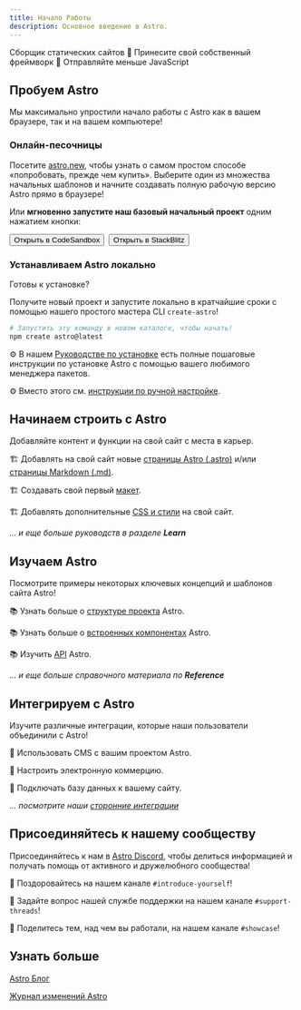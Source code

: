 ```yaml
---
title: Начало Работы
description: Основное введение в Astro.
---
```




Cборщик статических сайтов  🚀  Принесите свой собственный фреймворк  🚀  Отправляйте меньше JavaScript

## Пробуем Astro

Мы максимально упростили начало работы с Astro как в вашем браузере, так и на вашем компьютере!

### Онлайн-песочницы

Посетите [astro.new](https://astro.new), чтобы узнать о самом простом способе «попробовать, прежде чем купить». Выберите один из множества начальных шаблонов и начните создавать полную рабочую версию Astro прямо в браузере!

Или **мгновенно запустите наш базовый начальный проект** одним нажатием кнопки:

<div style="display: flex; flex-wrap: wrap; gap: 0.5rem;">
    <Button href="https://astro.new/starter?on=codesandbox">Открыть в CodeSandbox</Button>
    <Button href="https://astro.new/starter?on=stackblitz">Открыть в StackBlitz</Button>
</div>

### Устанавливаем Astro локально

Готовы к установке?

Получите новый проект и запустите локально в кратчайшие сроки с помощью нашего простого мастера CLI `create-astro`!

```bash
# Запустить эту команду в новом каталоге, чтобы начать!
npm create astro@latest
```

⚙️ В нашем [Руководстве по установке](/ru/install/auto/) есть полные пошаговые инструкции по установке Astro с помощью вашего любимого менеджера пакетов.

⚙️ Вместо этого см. [инструкции по ручной настройке](/ru/install/manual/).


## Начинаем строить с Astro

Добавляйте контент и функции на свой сайт с места в карьер.

🏗️ Добавлять на свой сайт новые [страницы Astro (.astro)](/ru/core-concepts/astro-pages/) и/или [страницы Markdown (.md)](/ru/guides/markdown-content/).

🏗️ Создавать свой первый [макет](/ru/core-concepts/layouts/).

🏗️ Добавлять дополнительные [CSS и стили](/ru/guides/styling/) на свой сайт. 

*... и еще больше руководств в разделе **Learn***



## Изучаем Astro

Посмотрите примеры некоторых ключевых концепций и шаблонов сайта Astro!

📚 Узнать больше о [структуре проекта](/ru/core-concepts/project-structure/) Astro.

📚 Узнать больше о [встроенных компонентах](/ru/reference/api-reference/#built-in-components) Astro.

📚 Изучить [API](/ru/reference/api-reference/) Astro.

*... и еще больше справочного материала по **Reference***

## Интегрируем с Astro

Изучите различные интеграции, которые наши пользователи объединили с Astro!

🧰 Использовать CMS с вашим проектом Astro.

🧰 Настроить электронную коммерцию.

🧰 Подключать базу данных к вашему сайту.

*... посмотрите наши [сторонние интеграции](/ru/integrations/integrations/)*



## Присоединяйтесь к нашему сообществу

Присоединяйтесь к нам в [Astro Discord](https://astro.build/chat), чтобы делиться информацией и получать помощь от активного и дружелюбного сообщества!

💬 Поздоровайтесь на нашем канале `#introduce-yourself`!

💬 Задайте вопрос нашей службе поддержки на нашем канале `#support-threads`!

💬 Поделитесь тем, над чем вы работали, на нашем канале `#showcase`!


## Узнать больше

[Astro Блог](https://astro.build/blog/)

[Журнал изменений Astro](https://github.com/withastro/astro/blob/main/packages/astro/CHANGELOG.md)
